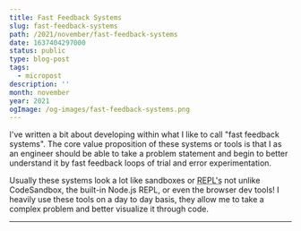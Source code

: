 ```yaml
---
title: Fast Feedback Systems
slug: fast-feedback-systems
path: /2021/november/fast-feedback-systems
date: 1637404297000
status: public
type: blog-post
tags:
  - micropost
description: ''
month: november
year: 2021
ogImage: /og-images/fast-feedback-systems.png
---
```




I've <Link to="/blog/2021/february/useConsole">written a bit about</Link>
developing within what I like to call "fast feedback systems". The core value
proposition of these systems or tools is that I as an engineer should be able to
take a problem statement and begin to better understand it by fast feedback
loops of trial and error experimentation.

Usually these systems look a lot like sandboxes or <abbr title="Read Evaluate Print Loops">REPL's</abbr> not unlike CodeSandbox,
the built-in Node.js REPL, or even the browser dev tools! I heavily use these tools on a day to day basis, they allow me to take a complex
problem and better visualize it through code.

<Spacer />

---

<Spacer />

